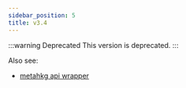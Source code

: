 ```yaml
---
sidebar_position: 5
title: v3.4
---
```


:::warning Deprecated
This version is deprecated.
:::

Also see:
- [metahkg api wrapper](https://gitlab.com/metahkg/metahkg-api)


<Swagger url="https://openapi.metahkg.org/v3.4/openapi.yaml" />
